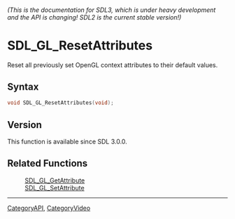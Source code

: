 ====== (This is the documentation for SDL3, which is under heavy development and the API is changing! SDL2 is the current stable version!) ======
= SDL_GL_ResetAttributes =

Reset all previously set OpenGL context attributes to their default values.

== Syntax ==

<syntaxhighlight lang='c'>
void SDL_GL_ResetAttributes(void);
</syntaxhighlight>

== Version ==

This function is available since SDL 3.0.0.

== Related Functions ==

:[[SDL_GL_GetAttribute]]
:[[SDL_GL_SetAttribute]]

----
[[CategoryAPI]], [[CategoryVideo]]
<!-- #See the Style Guide for instructions on editing the footer. -->


